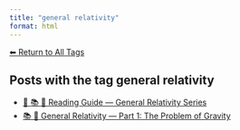 ```yaml
---
title: "general relativity"
format: html
---
```


[⬅ Return to All Tags](../tags.qmd)

## Posts with the tag **general relativity**

- [🧭 📚 🌠 Reading Guide — General Relativity Series](/posts/physics/guide-general-relativity.html)
- [📚 🌠 General Relativity — Part 1: The Problem of Gravity](/posts/physics/general-relativity-part1.html)
